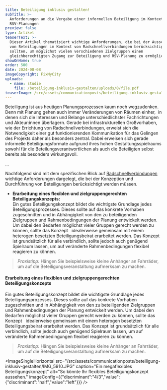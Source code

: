```yaml
---
title: Beteiligung inklusiv gestalten!
subTitle: >-
  Anforderungen an die Vergabe einer informellen Beteiligung im Kontext von
  RSV-Planungen
preview: false
type: Artikel
teaserText: >-
  Dieser Artikel thematisiert wichtige Anforderungen, die bei der Ausschreibung
  von Beteiligungen im Kontext von Radschnellverbindungen berücksichtigt werden
  sollten, um möglichst vielen verschiedenen Zielgruppen einen
  gleichberechtigten Zugang zur Beteiligung und RSV-Planung zu ermöglichen.. 
showOnHome: true
order: 500
date: 2024-08-08
imageCopyright: FixMyCity
uploads:
  - name: studie
    file: /beteiligung-inklusiv-gestalten/uploads/0/file.pdf
teaserImage: /src/assets/communicationposts/beteiligung-inklusiv-gestalten/teaserImage.JPG
---
```

Beteiligung ist aus heutigen Planungsprozessen kaum noch wegzudenken. Denn mit Planung gehen auch immer Veränderungen von Räumen einher,  in denen sich die Interessen und Belange unterschiedlichster Fachrichtungen und Akteur:innen überlagern. Gerade bei infrastrukturellen Großvorhaben, wie der Errichtung von Radschnellverbindungen, erweist sich die Notwendigkeit einer gut funktionierenden Kommunikation für das Gelingen des Projekts daher als besonders zentral. Dabei erweisen sich gerade informelle Beteiligungsformate aufgrund ihres hohen Gestaltungsspielraums sowohl für die Beteilungsverantwortlichen als auch die Beteiligten selbst bereits als besonders wirkungsvoll.

...

Nachfolgend sind mit dem spezifischen Blick auf [Radschnellverbindungen](/beteiligung-inklusiv-gestalten/uploads/0/file.pdf) wichtige Anforderungen dargelegt, die bei der Konzeption und Durchführung von Beteiligungen berücksichtigt werden müssen.

* **Erarbeitung eines flexiblen und zielgruppengerechten Beteiligungskonzepts:**\
  Ein gutes Beteiligungskonzept bildet die wichtigste Grundlage jedes Beteiligungsprozesses. Dieses sollte auf das konkrete Vorhaben zugeschnitten und in Abhängigkeit von den zu beteiligenden Zielgruppen und Rahmenbedingungen der Planung entwickelt werden. Um dabei den Bedarfen möglichst vieler Gruppen gerecht werden zu können, sollte das Konzept   idealerweise gemeinsam mit einem heterogen besetzten Beteiligungsbeirat erarbeitet werden. Das Konzept ist grundsätzlich für alle verbindlich, sollte jedoch auch genügend Spielraum lassen, um auf veränderte Rahmenbedingungen flexibel reagieren zu können.

> *Praxistipp:* Hängen Sie beispielsweise kleine Anhänger an Fahrräder, um auf die Beteiligungsveranstaltung aufmerksam zu machen.&#x20;

#### Erarbeitung eines flexiblen und zielgruppengerechten Beteiligungskonzepts

Ein gutes Beteiligungskonzept bildet die wichtigste Grundlage jedes Beteiligungsprozesses. Dieses sollte auf das konkrete Vorhaben zugeschnitten und in Abhängigkeit von den zu beteiligenden Zielgruppen und Rahmenbedingungen der Planung entwickelt werden. Um dabei den Bedarfen möglichst vieler Gruppen gerecht werden zu können, sollte das Konzept   idealerweise gemeinsam mit einem heterogen besetzten Beteiligungsbeirat erarbeitet werden. Das Konzept ist grundsätzlich für alle verbindlich, sollte jedoch auch genügend Spielraum lassen, um auf veränderte Rahmenbedingungen flexibel reagieren zu können.

> *Praxistipp:* Hängen Sie beispielsweise kleine Anhänger an Fahrräder, um auf die Beteiligungsveranstaltung aufmerksam zu machen.&#x20;

<ImageSingleHorizontal src="/src/assets/communicationposts/beteiligung-inklusiv-gestalten/IMG_5910.JPG" caption="Ein megaflexibles Beteiligungskonzept" alt="So könnte Ihr flexibles Beteiligungskonzept aussehen." imageConfig={{"discriminant":"4/3","value":{"discriminant":"half","value":"left"}}} />
